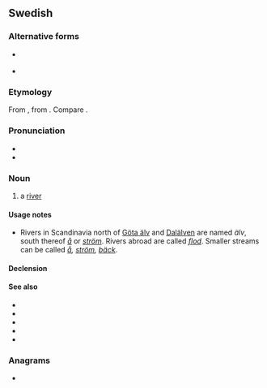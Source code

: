 {{also|alv|ALV|alv.}}
==Swedish==

===Alternative forms===
* {{l|sv|älf}} {{q|obsolete since 1906}}
* {{l|sv|elf}} {{q|obsolete since 1889}}

===Etymology===
From {{der|sv|non|elfr}}, from {{der|sv|gem-pro|*albī||river}}. Compare {{cog|nb|elv}}.

===Pronunciation===
* {{IPA|sv|/ˈɛlv/}}
* {{audio|sv|Sv-en älv.ogg|Audio}}

===Noun===
{{sv-noun|c}}

# a [[river]]

====Usage notes====
* Rivers in Scandinavia north of [[Göta älv]] and [[Dalälven]] are named ''älv'', south thereof ''[[å]]'' or ''[[ström]]''. Rivers abroad are called ''[[flod]]''. Smaller streams can be called ''[[å]], [[ström]], [[bäck]]''.

====Declension====
{{sv-infl-noun-c-ar}}

====See also====
* {{l|sv|å}}
* {{l|sv|älva}}
* {{l|sv|elva}}
* {{l|sv|flod}}
* {{l|sv|ström}}

===Anagrams===
* {{anagrams|sv|a=lvä|väl}}